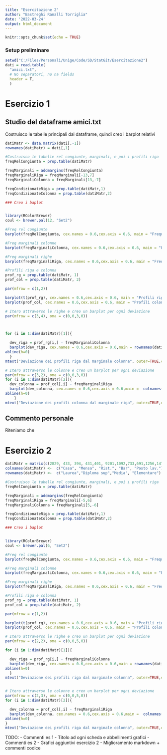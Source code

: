 ```yaml
---
title: "Esercitazione 2"
author: "Bastreghi Ranalli Torriglia"
date: '2022-03-24'
output: html_document
---
```


```r
knitr::opts_chunk$set(echo = TRUE)
```

### Setup preliminare

```r
setwd("C:/Files/Personali/Unige/Code/SD/StatGit/Esercitazione2")
dati = read.table(
  "amici.txt",
  # No separatori, no na fields
  header = T,
  )
```

# Esercizio 1

## Studio del dataframe amici.txt

Costruisco le tabelle principali dal dataframe, quindi creo i barplot relativi

```r
datiMatr <- data.matrix(dati[,-1])
rownames(datiMatr) = dati[,1]

#Costruisco le tabelle rel congiunte, marginali, e poi i profili riga
freqRelCongiunta = prop.table(datiMatr)

freqMarginali = addmargins(freqRelCongiunta)
freqMarginaliRiga = freqMarginali[-13,7]
freqMarginaliColonna = freqMarginali[13,-7]

freqCondizionateRiga = prop.table(datiMatr,1)
freqCondizionateColonna = prop.table(datiMatr,2)

### Creo i baplot


library(RColorBrewer)
coul <- brewer.pal(12, "Set2")

#Freq rel congiunte
barplot(freqRelCongiunta, cex.names = 0.6,cex.axis = 0.6, main = "Frequenze relative congiunta ", col = coul, xlab = "Quantità uscite", ylab = "Frequenza", legend.text =dati[,1],args.legend = list(x = "topright", cex = 0.65))

#Freq marginali colonne
barplot(freqMarginaliColonna, cex.names = 0.6,cex.axis = 0.6, main = "Frequenze marginali colonne", col = coul, xlab = "Quantità uscite", ylab = "Frequenza")

#Freq marginali righe
barplot(freqMarginaliRiga, cex.names = 0.6,cex.axis = 0.6, main = "Frequenze marginali righe", col = coul, xlab = "Gruppo di età", ylab = "Frequenza")

#Profili riga e colonna
prof_rg = prop.table(datiMatr, 1)
prof_col = prop.table(datiMatr, 2)

par(mfrow = c(1,2))

barplot(t(prof_rg), cex.names = 0.6,cex.axis = 0.6, main = "Profili riga", col = coul, ylab = "Frequenza", legend.text = colnames(datiMatr),args.legend = list(x = "bottomleft", cex = 0.65), las = 2 )
barplot(prof_col, cex.names = 0.6,cex.axis = 0.6, main = "Profili colonna", col = coul, ylab = "Frequenza",legend.text = rownames(datiMatr),args.legend = list(x = "topright",inset = c(-0.17,0), cex = 0.65), las = 2)

# Itero attraverso le righe e creo un barplot per ogni deviazione 
par(mfrow = c(3,4), oma = c(0,0,3,0))



for (i in 1:dim(datiMatr)[1]){

  dev_riga = prof_rg[i,] - freqMarginaliColonna
  barplot(dev_riga, cex.names = 0.6,cex.axis = 0.6,main = rownames(datiMatr)[i], col = coul, las = 2,ylim = c(-0.2,0.5))
abline(h=0)
  }
mtext("Deviazione dei profili riga dal marginale colonna", outer=TRUE,cex =1, side = 3)

# Itero attraverso le colonne e creo un barplot per ogni deviazione 
par(mfrow = c(3,2), oma = c(0,0,3,0))
for (i in 1:dim(datiMatr)[2]){
  dev_colonna = prof_col[,i] - freqMarginaliRiga
  barplot(dev_colonna, cex.names = 0.6,cex.axis = 0.6,main =  colnames(datiMatr)[i], col = coul, las = 2,ylim = c(-0.1,0.3))
abline(h=0)
    }
mtext("Deviazione dei profili colonna dal marginale riga", outer=TRUE,cex =1, side = 3)

```

## Commento personale

Riteniamo che

# Esercizio 2

```r
datiMatr = matrix(c(2829, 433, 394, 431,401, 9201,1092,733,691,1256,14764,877,531,337,1652,14759,1119,71,42,319 ), nrow = 4, ncol = 5, byrow = TRUE, )
colnames(datiMatr) <-  c("Casa", "Mensa", "Rist.", "Bar", "Posto lav.")
rownames(datiMatr) <-  c("Laurea","Diploma sup","Media", "Elementare")

#Costruisco le tabelle rel congiunte, marginali, e poi i profili riga
freqRelCongiunta = prop.table(datiMatr)

freqMarginali = addmargins(freqRelCongiunta)
freqMarginaliRiga = freqMarginali[-5,6]
freqMarginaliColonna = freqMarginali[5,-6]

freqCondizionateRiga = prop.table(datiMatr,1)
freqCondizionateColonna = prop.table(datiMatr,2)

### Creo i baplot


library(RColorBrewer)
coul <- brewer.pal(6, "Set2")

#Freq rel congiunte
barplot(freqRelCongiunta, cex.names = 0.6,cex.axis = 0.6, main = "Frequenze relative congiunta ", col = coul, xlab = "", ylab = "Frequenza", legend.text =dati[,1],args.legend = list(x = "topright", cex = 0.65))

#Freq marginali colonne
barplot(freqMarginaliColonna, cex.names = 0.6,cex.axis = 0.6, main = "Frequenze marginali colonne", col = coul, xlab = "Quantità uscite", ylab = "Frequenza")

#Freq marginali righe
barplot(freqMarginaliRiga, cex.names = 0.6,cex.axis = 0.6, main = "Frequenze marginali righe", col = coul, xlab = "Gruppo di età", ylab = "Frequenza")

#Profili riga e colonna
prof_rg = prop.table(datiMatr, 1)
prof_col = prop.table(datiMatr, 2)

par(mfrow = c(1,2))

barplot(t(prof_rg), cex.names = 0.6,cex.axis = 0.6, main = "Profili riga", col = coul, ylab = "Frequenza", legend.text = colnames(datiMatr),args.legend = list(x = "bottomleft", cex = 0.65), las = 2 )
barplot(prof_col, cex.names = 0.6,cex.axis = 0.6, main = "Profili colonna", col = coul, ylab = "Frequenza",legend.text = rownames(datiMatr),args.legend = list(x = "topleft",inset = c(-0.17,0), cex = 0.65), las = 2)
```

```r
# Itero attraverso le righe e creo un barplot per ogni deviazione 
par(mfrow = c(2,2), oma = c(0,0,5,0))

for (i in 1:dim(datiMatr)[1]){

  dev_riga = prof_rg[i,] - freqMarginaliColonna
  barplot(dev_riga, cex.names = 0.6,cex.axis = 0.6,main = rownames(datiMatr)[i],ylim = c(-0.2,0.3), col = coul, las = 2)
abline(h=0)
  }
mtext("Deviazione dei profili riga dal marginale colonna", outer=TRUE,cex =1, side = 3)


# Itero attraverso le colonne e creo un barplot per ogni deviazione 
par(mfrow = c(2,3), oma = c(0,0,5,0))
for (i in 1:dim(datiMatr)[2]){

  dev_colonna = prof_col[,i] - freqMarginaliRiga
  barplot(dev_colonna, cex.names = 0.6,cex.axis = 0.6,main =  colnames(datiMatr)[i], col = coul, las = 2,ylim = c(-0.5,0.4))
abline(h=0)  
}
mtext("Deviazione dei profili riga dal marginale colonna", outer=TRUE,cex =1, side = 3)

```

TODO: - Commenti es 1 - Titolo ad ogni scheda e abbellimenti grafici - Commenti es 2 - Grafici aggiuntivi esercizio 2 - Miglioramento markdown + commenti codice
